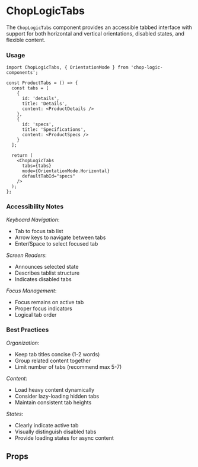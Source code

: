 
<Meta of={ChopLogicTabsStories} title='ChopLogicTabs' />

# ChopLogicTabs

The `ChopLogicTabs` component provides an accessible tabbed interface with support for both horizontal and vertical orientations, disabled states, and flexible content.

### Usage

```tsx
import ChopLogicTabs, { OrientationMode } from 'chop-logic-components';

const ProductTabs = () => {
  const tabs = [
    {
      id: 'details',
      title: 'Details',
      content: <ProductDetails />
    },
    {
      id: 'specs',
      title: 'Specifications',
      content: <ProductSpecs />
    }
  ];

  return (
    <ChopLogicTabs
      tabs={tabs}
      mode={OrientationMode.Horizontal}
      defaultTabId="specs"
    />
  );
};
```

### Accessibility Notes

_Keyboard Navigation_:
- Tab to focus tab list
- Arrow keys to navigate between tabs
- Enter/Space to select focused tab

_Screen Readers_:
- Announces selected state
- Describes tablist structure
- Indicates disabled tabs

_Focus Management_:
- Focus remains on active tab
- Proper focus indicators
- Logical tab order

### Best Practices

_Organization_:
- Keep tab titles concise (1-2 words)
- Group related content together
- Limit number of tabs (recommend max 5-7)

_Content_:
- Load heavy content dynamically
- Consider lazy-loading hidden tabs
- Maintain consistent tab heights

_States_:
- Clearly indicate active tab
- Visually distinguish disabled tabs
- Provide loading states for async content

## Props

<Controls />